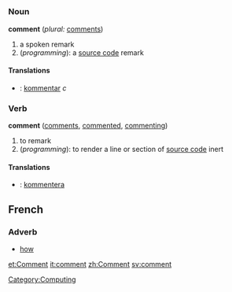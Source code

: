=={{en}}==

===Noun===
'''comment'''  (''plural:'' [[comments]])
# a spoken remark
#(''programming''): a [[source code]] remark

====Translations====
*{{sv}}: [[kommentar]] ''c''

===Verb===
'''comment'''  ([[comments]], [[commented]], [[commenting]])
#to remark
#(''programming''): to render a line or section of [[source code]] inert

====Translations====
*{{sv}}: [[kommentera]]

==French==

===Adverb===

* [[how]]

[[et:Comment]]
[[it:comment]]
[[zh:Comment]]
[[sv:comment]]
[[Category:Computing]]